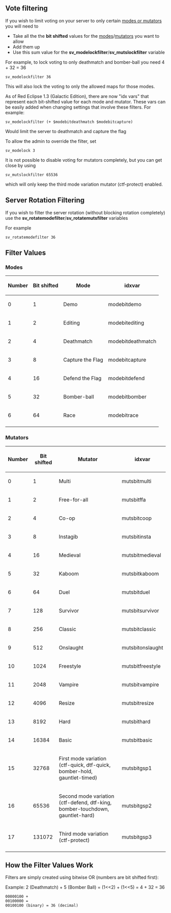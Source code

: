 == Vote filtering ==

If you wish to limit voting on your server to only certain [[GameModes_and_Mutators|modes or mutators]] you will need to
* Take all the the '''bit shifted''' values for the [[#Modes|modes]]/[[#Mutators|mutators]] you want to allow
* Add them up
* Use this sum value for the '''sv_modelockfilter'''/'''sv_mutslockfilter''' variable


For example, to lock voting to only deathmatch and bomber-ball you need 4 + 32 = 36
 sv_modelockfilter 36
This will also lock the voting to only the allowed maps for those modes.

As of Red Eclipse 1.3 (Galactic Edition), there are now "idx vars" that represent each bit-shifted value for each mode and mutator. These vars can be easily added when changing settings that involve these filters. For example:
 sv_modelockfilter (+ $modebitdeathmatch $modebitcapture)
Would limit the server to deathmatch and capture the flag


To allow the admin to override the filter, set
 sv_modelock 3


It is not possible to disable voting for mutators completely, but you can get close by using
 sv_mutslockfilter 65536
which will only keep the third mode variation mutator (ctf-protect) enabled.

== Server Rotation Filtering ==

If you wish to filter the server rotation (without blocking rotation completely) use the 
'''sv_rotatemodefilter'''/'''sv_rotatemutsfilter''' variables

For example
 sv_rotatemodefilter 36

== Filter Values ==

=== Modes ===

{| border=1 cellpadding="0" style="text-align:center"
! Number !! Bit shifted !! Mode !! idxvar
|-
| 0 || 1 || Demo || modebitdemo
|-
| 1 || 2 || Editing || modebitediting
|-
| 2 || 4 || Deathmatch || modebitdeathmatch
|-
| 3 || 8 || Capture the Flag || modebitcapture
|-
| 4 || 16 || Defend the Flag || modebitdefend
|-
| 5 || 32 || Bomber-ball || modebitbomber
|-
| 6 || 64 || Race || modebitrace
|-
|}

=== Mutators ===

{| border=1 cellpadding="0" style="text-align:center"
! Number !! Bit shifted !! Mutator !! idxvar
|-
| 0 || 1 || Multi || mutsbitmulti
|-
| 1 || 2 || Free-for-all || mutsbitffa
|-
| 2 || 4 || Co-op || mutsbitcoop
|-
| 3 || 8 || Instagib || mutsbitinsta
|-
| 4 || 16 || Medieval || mutsbitmedieval
|-    
| 5 || 32 || Kaboom || mutsbitkaboom
|-
| 6 || 64 || Duel || mutsbitduel
|-
| 7 || 128 || Survivor || mutsbitsurvivor
|-
| 8 || 256 || Classic || mutsbitclassic
|-
| 9 || 512 || Onslaught || mutsbitonslaught
|-
| 10 || 1024 || Freestyle || mutsbitfreestyle
|-
| 11 || 2048 || Vampire || mutsbitvampire
|-
| 12 || 4096 || Resize || mutsbitresize
|-
| 13 || 8192 || Hard || mutsbithard
|-
| 14 || 16384 || Basic || mutsbitbasic
|-
| 15 || 32768  || First mode variation
(ctf-quick, dtf-quick, bomber-hold, gauntlet-timed)
|mutsbitgsp1
|-
| 16 || 65536 || Second mode variation
(ctf-defend, dtf-king, bomber-touchdown, gauntlet-hard)
|mutsbitgsp2
|-
| 17 || 131072 || Third mode variation
(ctf-protect)
|mutsbitgsp3
|-
|}

== How the Filter Values Work ==

Filters are simply created using bitwise OR (numbers are bit shifted first):

Example: 2 (Deathmatch) + 5 (Bomber Ball) = (1<<2) + (1<<5) = 4 + 32 = 36
 00000100 +
 00100000 =
 00100100 (binary) = 36 (decimal)